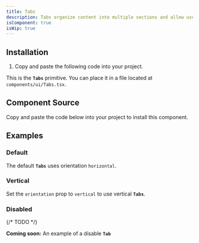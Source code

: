 ```yaml
---
title: Tabs
description: Tabs organize content into multiple sections and allow users to navigate between them.
isComponent: true
isWip: true
---
```


## Installation

1. Copy and paste the following code into your project.

This is the **`Tabs`** primitive. You can place it in a file located at `components/ui/Tabs.tsx`.

## Component Source

Copy and paste the code below into your project to install this component.

<ComponentSource src="../../packages/ui/src/Tabs.tsx" />

## Examples

### Default

The default **`Tabs`** uses orientation `horizontal`.

<ComponentExample name="Tabs" story="default" />

### Vertical

Set the `orientation` prop to `vertical` to use vertical **`Tabs`**.

<ComponentExample name="Tabs" story="vertical" />

### Disabled

{/* TODO */}

**Coming soon:** An example of a disable **`Tab`**
